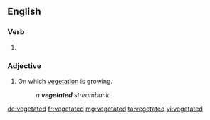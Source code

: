 ==English==

===Verb===
{{head|en}}

# {{en-past of|vegetate}}

===Adjective===
{{en-adj}}

# On which [[vegetation]] is growing.
#: ''a '''vegetated''' streambank''

[[de:vegetated]]
[[fr:vegetated]]
[[mg:vegetated]]
[[ta:vegetated]]
[[vi:vegetated]]